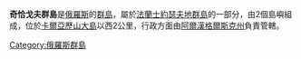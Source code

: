 '''奇恰戈夫群島'''是[[俄羅斯|俄羅斯]]的[[群島|群島]]，屬於[[法蘭士約瑟夫地群島|法蘭士約瑟夫地群島]]的一部分，由2個島嶼組成，位於[[卡爾亞歷山大島|卡爾亞歷山大島]]以西2公里，行政方面由[[阿爾漢格爾斯克州|阿爾漢格爾斯克州]]負責管轄。

[[Category:俄羅斯群島|Category:俄羅斯群島]]
{{Russia-geo-stub}}